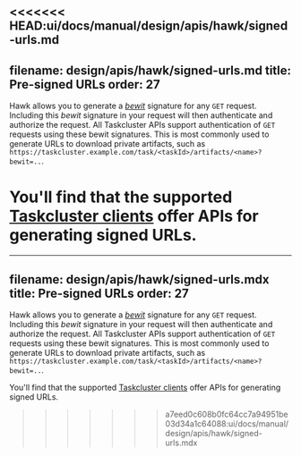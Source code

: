 <<<<<<< HEAD:ui/docs/manual/design/apis/hawk/signed-urls.md
---
filename: design/apis/hawk/signed-urls.md
title: Pre-signed URLs
order: 27
---

Hawk allows you to generate a
[_bewit_](https://github.com/hapijs/hawk#single-uri-authorization) signature
for any `GET` request. Including this _bewit_ signature in your request will
then authenticate and authorize the request. All Taskcluster APIs support
authentication of `GET` requests using these bewit signatures.  This is most
commonly used to generate URLs to download private artifacts, such as
`https://taskcluster.example.com/task/<taskId>/artifacts/<name>?bewit=..`.

You'll find that the supported [Taskcluster
clients](/docs/manual/using/integration/libraries) offer APIs for generating
signed URLs.
=======
---
filename: design/apis/hawk/signed-urls.mdx
title: Pre-signed URLs
order: 27
---

Hawk allows you to generate a
[_bewit_](https://github.com/hapijs/hawk#single-uri-authorization) signature
for any `GET` request. Including this _bewit_ signature in your request will
then authenticate and authorize the request. All Taskcluster APIs support
authentication of `GET` requests using these bewit signatures.  This is most
commonly used to generate URLs to download private artifacts, such as
`https://taskcluster.example.com/task/<taskId>/artifacts/<name>?bewit=..`.

You'll find that the supported [Taskcluster
clients](/docs/manual/using/integration/libraries) offer APIs for generating
signed URLs.
>>>>>>> a7eed0c608b0fc64cc7a94951be03d34a1c64088:ui/docs/manual/design/apis/hawk/signed-urls.mdx
